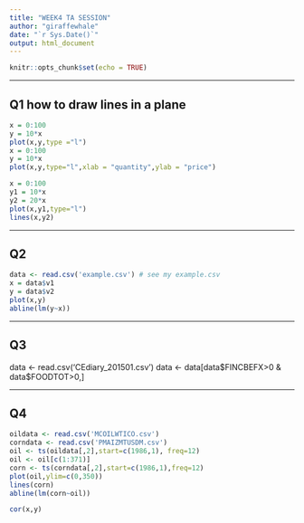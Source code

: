 ```yaml
---
title: "WEEK4 TA SESSION"
author: "giraffewhale"
date: "`r Sys.Date()`"
output: html_document
---
```


```r
knitr::opts_chunk$set(echo = TRUE)
```

***
## Q1 how to draw lines in a plane
```r
x = 0:100
y = 10*x
plot(x,y,type ="l")
x = 0:100
y = 10*x
plot(x,y,type="l",xlab = "quantity",ylab = "price")
```
```r
x = 0:100
y1 = 10*x
y2 = 20*x
plot(x,y1,type="l")
lines(x,y2)
```

***
## Q2
```r
data <- read.csv('example.csv') # see my example.csv
x = data$v1
y = data$v2
plot(x,y)
abline(lm(y~x))
```

***
## Q3

data <- read.csv('CEdiary_201501.csv') 
data <- data[data$FINCBEFX>0 & data$FOODTOT>0,]

***
## Q4
```r
oildata <- read.csv('MCOILWTICO.csv')
corndata <- read.csv('PMAIZMTUSDM.csv')
oil <- ts(oildata[,2],start=c(1986,1), freq=12)
oil <- oil[c(1:371)]
corn <- ts(corndata[,2],start=c(1986,1),freq=12)
plot(oil,ylim=c(0,350))
lines(corn)
abline(lm(corn~oil))
```

```r
cor(x,y)
```

